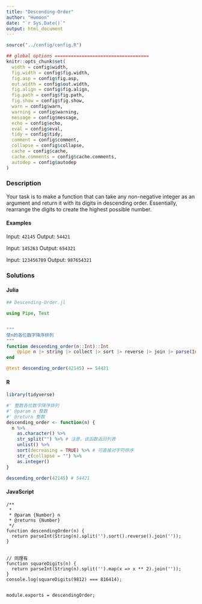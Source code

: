 ```yaml
---
title: "Descending-Order"
author: "Humoon"
date: "`r Sys.Date()`"
output: html_document
---
```



```r
source("../config/config.R")

## global options ===================================
knitr::opts_chunk$set(
  width = config$width,
  fig.width = config$fig.width,
  fig.asp = config$fig.asp,
  out.width = config$out.width,
  fig.align = config$fig.align,
  fig.path = config$fig.path,
  fig.show = config$fig.show,
  warn = config$warn,
  warning = config$warning,
  message = config$message,
  echo = config$echo,
  eval = config$eval,
  tidy = config$tidy,
  comment = config$comment,
  collapse = config$collapse,
  cache = config$cache,
  cache.comments = config$cache.comments,
  autodep = config$autodep
)
```

### Description

Your task is to make a function that can take any non-negative integer as an argument and return it with its digits in descending order. Essentially, rearrange the digits to create the highest possible number.

#### Examples

Input: `42145` Output: `54421`

Input: `145263` Output: `654321`

Input: `123456789` Output: `987654321`

### Solutions


#### Julia

```julia
## Descending-Order.jl

using Pipe, Test


"""
使n的各位数字降序排列
"""
function descending_order(n::Int)::Int
    @pipe n |> string |> collect |> sort |> reverse |> join |> parse(Int64, _)
end

@test descending_order(42145) == 54421
```

#### R

```r
library(tidyverse)

#' 整数各位数字降序排列
#' @param n 整数
#' @return 整数
descending_order <- function(n) {
  n %>%
    as.character() %>%
    str_split("") %>% # 注意，该函数返回列表
    unlist() %>%
    sort(decreasing = TRUE) %>% # 可直接对字符排序
    str_c(collapse = "") %>%
    as.integer()
}

descending_order(42145) # 54421

```

#### JavaScript

```node
/**
 * 
 * @param {Number} n 
 * @returns {Number}
 */
function descendingOrder(n) {
  return parseInt(String(n).split('').sort().reverse().join(''));
}


// 同理有
function squareDigits(n) {
  return parseInt(String(n).split('').map(x => x ** 2).join(''));
}
console.log(squareDigits(9812) === 816414);


module.exports = descendingOrder;

```

